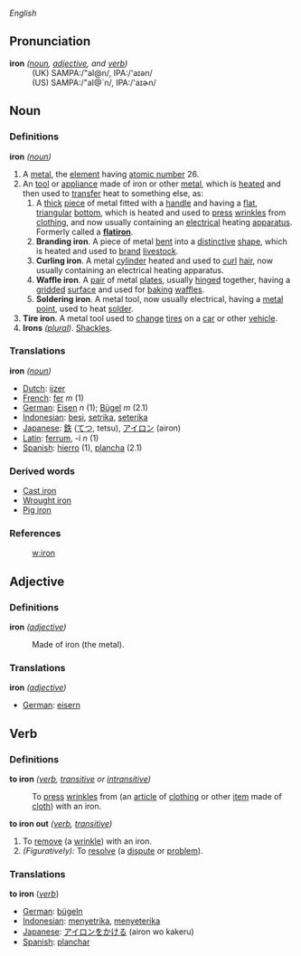 ''English''

==Pronunciation==
;'''iron''' ''([[noun]], [[adjective]], and [[verb]])''
:(UK) SAMPA:/"aI@n/, IPA:/'a&#618;&#601;n/
:(US) SAMPA:/"aI@`n/, IPA:/'a&#618;&#602;n/

==Noun==

===Definitions===

;'''iron''' ''([[noun]])''
#A [[metal]], the [[element]] having [[atomic number]] 26.
#An [[tool]] or [[appliance]] made of iron or other [[metal]], which is [[heat]]ed and then used to [[transfer]] heat to something else, as:
##A [[thick]] [[piece]] of metal fitted with a [[handle]] and having a [[flat]], [[triangular]] [[bottom]], which is heated and used to [[press]] [[wrinkle]]s from [[clothing]], and now usually containing an [[electrical]] heating [[apparatus]].  Formerly called a '''[[flatiron]]'''.
##'''Branding iron'''.  A piece of metal [[bend|bent]] into a [[distinctive]] [[shape]], which is heated and used to [[brand]] [[livestock]].
##'''Curling iron'''.  A metal [[cylinder]] heated and used to [[curl]] [[hair]], now usually containing an electrical heating apparatus.
##'''Waffle iron'''.  A [[pair]] of metal [[plate]]s, usually [[hinge]]d together, having a [[grid]]ded [[surface]] and used for [[bake|baking]] [[waffle]]s.
##'''Soldering iron'''.  A metal tool, now usually electrical, having a [[metal]] [[point]], used to heat [[solder]].
#'''Tire iron'''.  A metal tool used to [[change]] [[tire]]s on a [[car]] or other [[vehicle]].
#'''Irons''' ''([[plural]])''.  [[Shackle]]s.

=== Translations ===

'''iron''' ''([[noun]])''
*[[Dutch]]: [[ijzer]]
*[[French]]: [[fer]] ''m'' (1)
*[[German]]: [[Eisen]] ''n'' (1); [[Bügel]] ''m'' (2.1)
*[[Indonesian]]: [[besi]], [[setrika]], [[seterika]]
*[[Japanese]]: [[鉄]] ([[てつ]], tetsu), [[アイロン]] (airon)
*[[Latin]]: [[ferrum]], -i ''n'' (1)
*[[Spanish]]: [[hierro]] (1), [[plancha]] (2.1)

=== Derived words ===

*[[Cast iron]]
*[[Wrought iron]]
*[[Pig iron]]

=== References ===

:[[w:iron]]

== Adjective ==

=== Definitions ===

'''iron''' ''([[adjective]])''
:Made of iron (the metal).

=== Translations ===

'''iron''' ''([[adjective]])''
*[[German]]: [[eisern]]

== Verb ==

=== Definitions ===

'''to iron''' ''([[verb]], [[transitive]] or [[intransitive]])''
:To [[press]] [[wrinkles]] from (an [[article]] of [[clothing]] or other [[item]] made of [[cloth]]) with an iron.

'''to iron out''' ''([[verb]], [[transitive]])''
#To [[remove]] (a [[wrinkle]]) with an iron.
#''(Figuratively):'' To [[resolve]] (a [[dispute]] or [[problem]]).

=== Translations ===

'''to iron''' (''[[verb]]'')
*[[German]]: [[bügeln]]
*[[Indonesian]]: [[setrika|menyetrika]], [[seterika|menyeterika]]
*[[Japanese]]: [[アイロン]]を[[かける]] (airon wo kakeru)
*[[Spanish]]: [[planchar]]